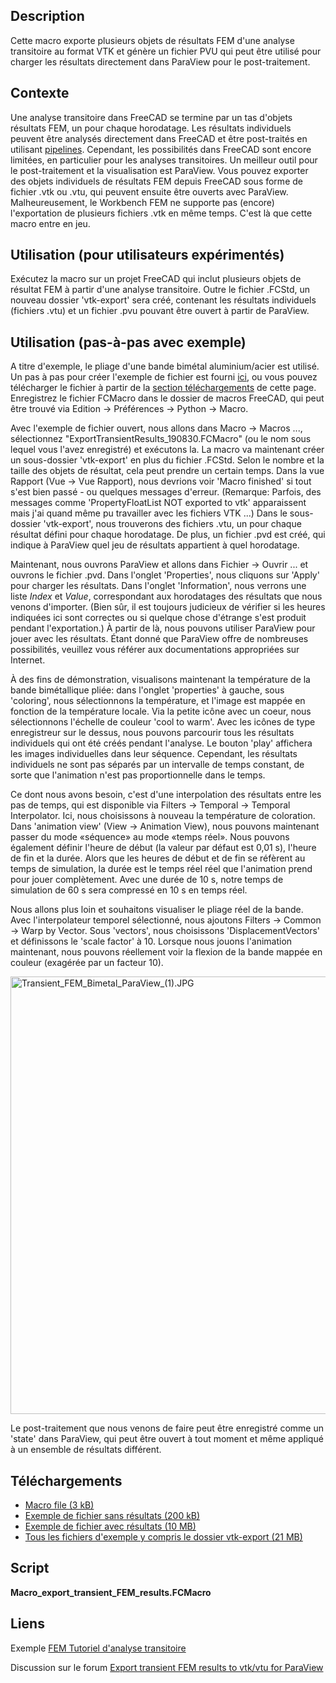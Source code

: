 <languages/>

{{Macro
|Name=export transient FEM results
|Description=Exporte plusieurs résultats FEM à partir d'une analyse transitoire pour le post-traitement dans ParaView.
|Download=[https://drive.google.com/file/d/1MSBxLPlQ-TwzF-sFkgOeFb48zij5_scp/view?usp=sharing Macro file (3 kB)]<br/>[https://drive.google.com/file/d/1m3RiJ-JM7QSJ6YDhZnafHIbyL92V6sYU/view?usp=sharing Example file without results (200 kB)]<br/>[https://drive.google.com/file/d/157aIdVpIyfpVW9WxL-ReGz0FIsQebH_q/view?usp=sharing Example file with results (10 MB)]<br/>[https://drive.google.com/file/d/1g-QOJtl3G5KaY2bSrw03NNQ8mnfBi03T/view?usp=sharing All example files, including the vtk-export folder (21 MB)]
|Author=Luftschraube
|Version=0.1
|Date=2019-08-30
|FCVersion=All
}}

==Description==

Cette macro exporte plusieurs objets de résultats FEM d'une analyse transitoire au format VTK et génère un fichier PVU qui peut être utilisé pour charger les résultats directement dans ParaView pour le post-traitement.

<span id="Background"></span>
==Contexte==

Une analyse transitoire dans FreeCAD se termine par un tas d'objets résultats FEM, un pour chaque horodatage. Les résultats individuels peuvent être analysés directement dans FreeCAD et être post-traités en utilisant [[FEM PostPipelineFromResult/fr|pipelines]]. Cependant, les possibilités dans FreeCAD sont encore limitées, en particulier pour les analyses transitoires. Un meilleur outil pour le post-traitement et la visualisation est ParaView. Vous pouvez exporter des objets individuels de résultats FEM depuis FreeCAD sous forme de fichier .vtk ou .vtu, qui peuvent ensuite être ouverts avec ParaView. Malheureusement, le Workbench FEM ne supporte pas (encore) l'exportation de plusieurs fichiers .vtk en même temps. C'est là que cette macro entre en jeu.

<span id="How_to_use_(experienced_users)"></span>
== Utilisation (pour utilisateurs expérimentés) ==

Exécutez la macro sur un projet FreeCAD qui inclut plusieurs objets de résultat FEM à partir d'une analyse transitoire. Outre le fichier .FCStd, un nouveau dossier 'vtk-export' sera créé, contenant les résultats individuels (fichiers .vtu) et un fichier .pvu pouvant être ouvert à partir de ParaView.

<span id="How_to_use_(step-by-step_with_example)"></span>
== Utilisation (pas-à-pas avec exemple) ==

A titre d'exemple, le pliage d'une bande bimétal aluminium/acier est utilisé. Un pas à pas pour créer l'exemple de fichier est fourni [[Transient_FEM_analysis/fr|ici]], ou vous pouvez télécharger le fichier à partir de la [[#Téléchargements|section téléchargements]] de cette page. Enregistrez le fichier FCMacro dans le dossier de macros FreeCAD, qui peut être trouvé via Edition → Préférences → Python → Macro.

Avec l'exemple de fichier ouvert, nous allons dans Macro → Macros ..., sélectionnez "ExportTransientResults_190830.FCMacro" (ou le nom sous lequel vous l'avez enregistré) et exécutons la. La macro va maintenant créer un sous-dossier 'vtk-export' en plus du fichier .FCStd. Selon le nombre et la taille des objets de résultat, cela peut prendre un certain temps. Dans la vue Rapport (Vue → Vue Rapport), nous devrions voir 'Macro finished' si tout s'est bien passé - ou quelques messages d'erreur. (Remarque: Parfois, des messages comme 'PropertyFloatList NOT exported to vtk' apparaissent mais j'ai quand même pu travailler avec les fichiers VTK ...) Dans le sous-dossier 'vtk-export', nous trouverons des fichiers .vtu, un pour chaque résultat défini pour chaque horodatage. De plus, un fichier .pvd est créé, qui indique à ParaView quel jeu de résultats appartient à quel horodatage. 

Maintenant, nous ouvrons ParaView et allons dans Fichier → Ouvrir ... et ouvrons le fichier .pvd. Dans l'onglet 'Properties', nous cliquons sur 'Apply' pour charger les résultats. Dans l'onglet 'Information', nous verrons une liste ''Index'' et ''Value'', correspondant aux horodatages des résultats que nous venons d'importer. (Bien sûr, il est toujours judicieux de vérifier si les heures indiquées ici sont correctes ou si quelque chose d'étrange s'est produit pendant l'exportation.) À partir de là, nous pouvons utiliser ParaView pour jouer avec les résultats. Étant donné que ParaView offre de nombreuses possibilités, veuillez vous référer aux documentations appropriées sur Internet. 

À des fins de démonstration, visualisons maintenant la température de la bande bimétallique pliée: dans l'onglet 'properties' à gauche, sous 'coloring', nous sélectionnons la température, et l'image est mappée en fonction de la température locale. Via la petite icône avec un coeur, nous sélectionnons l'échelle de couleur 'cool to warm'. Avec les icônes de type enregistreur sur le dessus, nous pouvons parcourir tous les résultats individuels qui ont été créés pendant l'analyse. Le bouton 'play' affichera les images individuelles dans leur séquence. Cependant, les résultats individuels ne sont pas séparés par un intervalle de temps constant, de sorte que l'animation n'est pas proportionnelle dans le temps. 

Ce dont nous avons besoin, c'est d'une interpolation des résultats entre les pas de temps, qui est disponible via Filters → Temporal → Temporal Interpolator. Ici, nous choisissons à nouveau la température de coloration. Dans 'animation view' (View → Animation View), nous pouvons maintenant passer du mode «séquence» au mode «temps réel». Nous pouvons également définir l'heure de début (la valeur par défaut est 0,01 s), l'heure de fin et la durée. Alors que les heures de début et de fin se réfèrent au temps de simulation, la durée est le temps réel réel que l'animation prend pour jouer complètement. Avec une durée de 10 s, notre temps de simulation de 60 s sera compressé en 10 s en temps réel.

Nous allons plus loin et souhaitons visualiser le pliage réel de la bande. Avec l'interpolateur temporel sélectionné, nous ajoutons Filters → Common → Warp by Vector. Sous 'vectors', nous choisissons 'DisplacementVectors' et définissons le 'scale factor' à 10. Lorsque nous jouons l'animation maintenant, nous pouvons réellement voir la flexion de la bande mappée en couleur (exagérée par un facteur 10).

[[File:Transient FEM Bimetal ParaView (1).JPG|700px]]
{{clear}}

Le post-traitement que nous venons de faire peut être enregistré comme un 'state' dans ParaView, qui peut être ouvert à tout moment et même appliqué à un ensemble de résultats différent.

<span id="Downloads"></span>
==Téléchargements==

* [https://drive.google.com/file/d/1MSBxLPlQ-TwzF-sFkgOeFb48zij5_scp/view?usp=sharing Macro file (3 kB)]
* [https://drive.google.com/file/d/1m3RiJ-JM7QSJ6YDhZnafHIbyL92V6sYU/view?usp=sharing Exemple de fichier sans résultats (200 kB)]
* [https://drive.google.com/file/d/157aIdVpIyfpVW9WxL-ReGz0FIsQebH_q/view?usp=sharing Exemple de fichier avec résultats (10 MB)]
* [https://drive.google.com/file/d/1g-QOJtl3G5KaY2bSrw03NNQ8mnfBi03T/view?usp=sharing Tous les fichiers d'exemple y compris le dossier vtk-export (21 MB)]

==Script==

'''Macro_export_transient_FEM_results.FCMacro'''

{{MacroCode|code=
#!/usr/bin/python
# -*- coding: utf-8 -*-

#
# Macro to export multiple FEM results objects from a transient analysis for
# post-processing in ParaView.
#
# Created by <Luftschraube> under the GNU Lesser General Public License (LGPL)
#
# Version 0.1 (30.08.2019)
#

import FreeCAD
import Fem
import feminout.importVTKResults
import os
from sys import exit

FreeCAD.Console.PrintMessage(">>>---------Macro started\n")

#Get the file path and name of the active document 
p = FreeCAD.ActiveDocument.FileName
FilePath = "/".join(p.split("/")[:-1])
FileName = p.split("/")[-1].split(".")[0]
FreeCAD.Console.PrintMessage("File path:" + FilePath + "\n")
FreeCAD.Console.PrintMessage("File name:" + FileName + "\n")
FreeCAD.Console.PrintMessage("\n<<<----------Macro finished with errors\n")

#Get FEM result objects into a list
FreeCAD.Console.PrintMessage("Looking for result objects...")
FEMResultObjects = []

for obj in App.ActiveDocument.Objects:
	if obj.TypeId == "Fem::FemResultObjectPython":	
		FEMResultObjects.append(obj.Label)
		#FreeCAD.Console.PrintMessage(obj.Label + '\n')

NumberOfResultObjects = len(FEMResultObjects)
FreeCAD.Console.PrintMessage(str(NumberOfResultObjects) + " found\n")

if NumberOfResultObjects > 0:
	
	#Export result objects as .vtu file and generate .pvu file
	ExportFolderName = "vtk-export"
	ExportOutputPath = FilePath + "/" + ExportFolderName
	if not os.path.exists(ExportOutputPath):
		os.makedirs(ExportOutputPath)
		FreeCAD.Console.PrintMessage(ExportOutputPath + " has been created\n")
	else:
		FreeCAD.Console.PrintMessage(ExportOutputPath + " already exists\n")
	
	PVUFile = open(ExportOutputPath + "/" + FileName + ".pvd","w")
	PVUFile.write("<VTKFile type=\"Collection\" version=\"1.0\" byte_order=\"LittleEndian\" header_type=\"UInt64\">\n\t<Collection>\n")
	
	n = 0
	for ExportObject in sorted(FEMResultObjects):
		n = n + 1
		
		#Read and format time stamp (e.g., 12.37 s = 0001237)
		FreeCADResultLabelParts = ExportObject.split("_")
		PreDecimal = FreeCADResultLabelParts[-3]
		PostDecimal = FreeCADResultLabelParts[-2]

		if len(PostDecimal) == 1:
			PostDecimal = PostDecimal + str(0)
		TimeValue = float(PreDecimal) + float(PostDecimal)/100
		TimeString = str(int(round(TimeValue*100,0))).zfill(7)
	
		#For some reason, the VTK exporter expects a list (although only one object is processed at once...) - so build a list with the current object
		ExportObjectList = []
		ExportObjectList.append(FreeCAD.ActiveDocument.getObject(ExportObject))
		FileNameOUT = FileName + "_" + TimeString + ".vtu"
		FilePath = ExportOutputPath + "/" + FileNameOUT
		FreeCAD.Console.PrintMessage(FilePath + " is to be created\n")
		feminout.importVTKResults.export(ExportObjectList,FilePath)
	
		PVUFile.write("\t\t<DataSet timestep=\"" + str(TimeValue) + "\" file=\"" + FileNameOUT + "\"/>\n")
	
	#Close the .pvu file
	PVUFile.write("\t</Collection>\n</VTKFile>")
	PVUFile.close()
else:
	FreeCAD.Console.PrintMessage("Nothing to export!")

FreeCAD.Console.PrintMessage('\n<<<----------Macro finished\n')
}}


<span id="Links"></span>
==Liens==

Exemple [[Transient_FEM_analysis/fr|FEM Tutoriel d'analyse transitoire]]

Discussion sur le forum [https://forum.freecad.org/viewtopic.php?f=22&t=37650 Export transient FEM results to vtk/vtu for ParaView]